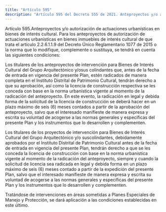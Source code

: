 ```yaml
---
title: "Artículo 595"
description: "Artículo 595 del Decreto 555 de 2021. Anteproyectos y/o autorización de actuaciones urbanísticas en bienes de interés cultural."
---
```


Artículo 595.Anteproyectos y/o autorización de actuaciones urbanísticas en bienes de interés cultural. Para los anteproyectos de autorización de actuaciones urbanísticas en bienes inmuebles de interés cultural de que trata el artículo 2.2.6.1.1.9 del Decreto Único Reglamentario 1077 de 2015 o la norma que lo modifique, complemente o sustituya, se tendrá en cuenta las siguientes condiciones:
 
Los titulares de los anteproyectos de intervención para Bienes de Interés Cultural del Grupo Arquitectónico y/osus colindantes que, antes de la fecha de entrada en vigencia del presente Plan, estén radicados de manera completa en el Instituto Distrital de Patrimonio Cultural, tendrán derecho a que su aprobación, así como la licencia de construcción respectiva se les conceda con base en la norma urbanística vigente al momento de la radicación del anteproyecto. En este evento, la radicación en legal y debida forma de la solicitud de la licencia de construcción se deberá hacer en un plazo máximo de seis (6) meses contados a partir de la aprobación del anteproyecto, salvo que el interesado manifieste de manera expresa y escrita su voluntad de acogerse a las normas generales y específicas del presente Plan y los instrumentos que lo desarrollen y complementen.
 
Los titulares de los proyectos de intervención para Bienes de Interés Cultural del Grupo Arquitectónico y/o suscolindantes, debidamente aprobados por el Instituto Distrital de Patrimonio Cultural antes de la fecha de entrada en vigencia del presente Plan, tendrán derecho a que se les conceda la licencia de construcción con base en la norma urbanística vigente al momento de la radicación del anteproyecto, siempre y cuando la solicitud de licencia sea radicada en legal y debida forma en un plazo máximo de seis (6) meses contado a partir de la expedición del presente Plan, salvo que el interesado manifieste de manera expresa y escrita su voluntad de acogerse a las normas generales y específicas del presente Plan y los instrumentos que lo desarrollen y complementen.
 
Tratándose de intervenciones en áreas sometidas a Planes Especiales de Manejo y Protección, se dará aplicación a las condiciones establecidas en este último.